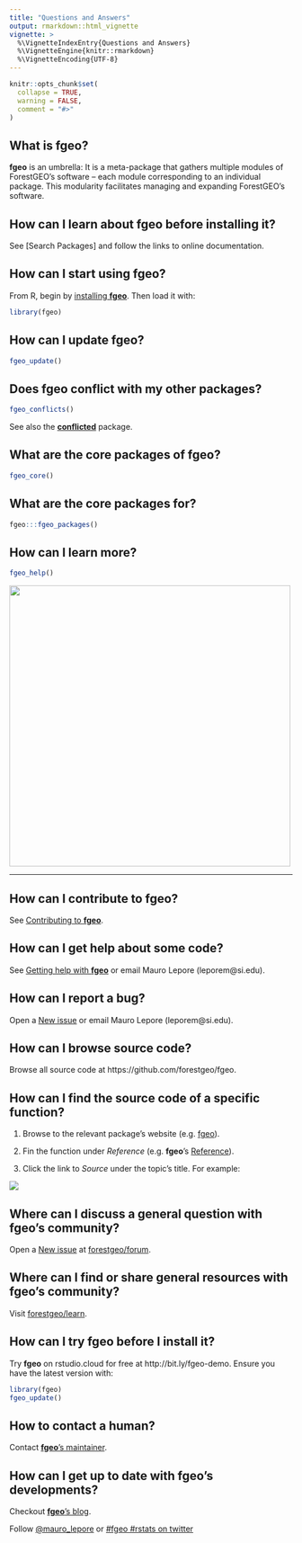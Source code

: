 ```yaml
---
title: "Questions and Answers"
output: rmarkdown::html_vignette
vignette: >
  %\VignetteIndexEntry{Questions and Answers}
  %\VignetteEngine{knitr::rmarkdown}
  %\VignetteEncoding{UTF-8}
---
```


```r
knitr::opts_chunk$set(
  collapse = TRUE,
  warning = FALSE,
  comment = "#>"
)
```

## What is __fgeo__?

__fgeo__ is an umbrella: It is a meta-package that gathers multiple modules of ForestGEO's software -- each module corresponding to an individual package. This modularity facilitates managing and expanding ForestGEO's software.

## How can I learn about __fgeo__ before installing it?

See [Search Packages] and follow the links to online documentation.

## How can I start using __fgeo__?

From R, begin by [installing __fgeo__](https://forestgeo.github.io/fgeo/#installation). Then load it with:

```r
library(fgeo)
```

## How can I update __fgeo__?

```R
fgeo_update()
```

## Does __fgeo__ conflict with my other packages?

```r
fgeo_conflicts()
```

See also the [__conflicted__](https://github.com/r-lib/conflicted) package.

## What are the core packages of __fgeo__?

```r
fgeo_core()
```

## What are the core packages for?

```r
fgeo:::fgeo_packages()
```

## How can I learn more?

```R
fgeo_help()
```

<img src="https://i.imgur.com/qprk3wQ.png" align="center" height=500 />

---

## How can I contribute to __fgeo__?

See [Contributing to __fgeo__](https://forestgeo.github.io/fgeo/CONTRIBUTING.html).

## How can I get help about some code?

See [Getting help with __fgeo__](https://forestgeo.github.io/fgeo/SUPPORT.html) or email Mauro Lepore (leporem\@si.edu).

## How can I report a bug?

Open a [New issue](https://github.com/forestgeo/fgeo/issues/new) or email Mauro Lepore (leporem\@si.edu).

## How can I browse source code?

Browse all source code at https://github.com/forestgeo/fgeo. 

## How can I find the source code of a specific function?

1. Browse to the relevant package's website (e.g. [fgeo](https://forestgeo.github.io/fgeo/index.html)).

2. Fin the function under _Reference_ (e.g. __fgeo__'s [Reference](https://forestgeo.github.io/fgeo/reference/index.html)).

3. Click the link to _Source_ under the topic's title. For example:

![](https://i.imgur.com/VUq5cb9.png)

## Where can I discuss a general question with fgeo's community?

Open a [New issue](https://github.com/forestgeo/forum/issues) at [forestgeo/forum](https://github.com/forestgeo/forum).

## Where can I find or share general resources with fgeo's community?

Visit [forestgeo/learn](https://github.com/forestgeo/learn).

## How can I try fgeo before I install it?

Try __fgeo__ on rstudio.cloud for free at http://bit.ly/fgeo-demo. Ensure you have the latest version with:

```R
library(fgeo)
fgeo_update()
```

## How to contact a human?

Contact [__fgeo__'s maintainer](https://github.com/maurolepore).

## How can I get up to date with __fgeo__'s developments?

Checkout [__fgeo__'s blog](https://fgeo.netlify.com/).

Follow [\@mauro_lepore](https://twitter.com/mauro_lepore) or [#fgeo #rstats on twitter](https://twitter.com/search?q=%23fgeo%20%23rstats&src=typd&lang=en)
